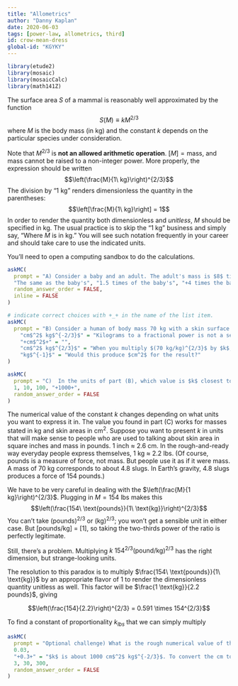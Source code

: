 ```yaml
---
title: "Allometrics"
author: "Danny Kaplan"
date: 2020-06-03 
tags: [power-law, allometrics, third]
id: crow-mean-dress
global-id: "KGYKY"
---
```


```r
library(etude2)
library(mosaic)
library(mosaicCalc)
library(math141Z)
```

The surface area $S$ of a mammal is reasonably well approximated by the function $$S(M) \equiv k M^{2/3}$$ where $M$ is the body mass (in kg) and the constant $k$ depends on the particular species under consideration. 

Note that $M^{2/3}$ is **not an allowed arithmetic operation**. $[M] = \mbox{mass}$, and mass cannot be raised to a non-integer power. More properly, the expression should be written $$\left(\frac{M}{1\  kg}\right)^{2/3}$$ The division by "1 kg" renders dimensionless the quantity in the parentheses: $$\left[\frac{M}{1\  kg}\right] = 1$$ 
In order to render the quantity both dimensionless and *unitless*, $M$ should be specified in kg. The usual practice is to skip the "1 kg" business and simply say, "Where $M$ is in kg." You will see such notation frequently in your career and should take care to use the indicated units.

You'll need to open a computing sandbox to do the calculations.

```r
askMC(
  prompt = "A) Consider a baby and an adult. The adult's mass is $8$ times greater than the baby's. Then the adult's surface area is ...?",
  "The same as the baby's", "1.5 times of the baby's", "+4 times the baby's+", "8 times the baby's",
  random_answer_order = FALSE,
  inline = FALSE
)
```




```r
# indicate correct choices with +_+ in the name of the list item.
askMC(
  prompt = "B) Consider a human of body mass 70 kg with a skin surface area of 18,600 cm^2^. Which of the following units for the constant of proportionality $k$ is correct?",
    "cm$^2$ kg$^{-2/3}$" = "Kilograms to a fractional power is not a sensible unit.",
    "+cm$^2$+" = "",
    "cm$^2$ kg$^{2/3}$" = "When you multiply $(70 kg/kg)^{2/3}$ by $k$, you need to get a result in $cm^2$.",
    "kg$^{-1}$" = "Would this produce $cm^2$ for the result?"
)
```

```r
askMC(
  prompt = "C)  In the units of part (B), which value is $k$ closest to?",
  1, 10, 100, "+1000+",
  random_answer_order = FALSE
)
```

The numerical value of the constant $k$ changes depending on what units you want to express it in. The value you found in part (C) works for masses stated in kg and skin areas in cm$^2$. Suppose you want to present $k$ in units that will make sense to people who are used to talking about skin area in square inches and mass in pounds. 1 inch $\approx$ 2.6 cm.  In the rough-and-ready way everyday people express themselves, 1 kg $\approx$ 2.2 lbs. (Of course, pounds is a measure of force, not mass. But people use it as if it were mass. A mass of 70 kg corresponds to about 4.8 slugs. In Earth's gravity, 4.8 slugs produces a force of 154 pounds.)

We have to be very careful in dealing with the $\left(\frac{M}{1 kg}\right)^{2/3}$. Plugging in $M=154$ lbs makes this 
$$\left(\frac{154\ \text{pounds}}{1\ \text{kg}}\right)^{2/3}$$
You can't take (pounds)$^{2/3}$ or (kg)$^{2/3}$; you won't get a sensible unit in either case. But [pounds/kg] = [1], so taking the two-thirds power of the ratio is perfectly legitimate. 

Still, there's a problem. Multiplying $k\ 154^{2/3} (\text{pound}/\text{kg})^{2/3}$ has the right dimension, but strange-looking units.

The resolution to this paradox is to multiply $\frac{154\ \text{pounds}}{1\  \text{kg}}$ by an appropriate flavor of 1 to render the dimensionless quantity unitless as well. This factor will be $\frac{1 \text{kg}}{2.2 pounds}$, giving 

$$\left(\frac{154}{2.2}\right)^{2/3} = 0.591 \times 154^{2/3}$$

To find a constant of proportionality $k_{lbs}$ that we can simply multiply 

```r
askMC(
  prompt = "Optional challenge) What is the rough numerical value of the conversion factor which would produce a constant of proportionality that would be suitable for converting body mass in pounds to skin area in square-inches?",
  0.03, 
  "+0.3+" = "$k$ is about 1000 cm$^2$ kg$^{-2/3}$. To convert the cm to inches, we need to multiply by (1 in/2.6 cm)$^2$. To convert the kg to pounds, we need to multiply by (2.2 pounds/ 1 kg)$^{-2/3}$.",
  3, 30, 300,
  random_answer_order = FALSE
)
```




